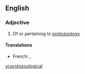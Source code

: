 ==English==

===Adjective===
{{en-adj}}

# Of or pertaining to [[protozoology]]

====Translations====
{{trans-top|pertaining to protozoology}}
* French: {{t|fr|protozoologique|m|f}}, {{t|fr|protistologique|m|f}}
{{trans-mid}}
{{trans-bottom}}

[[vi:protozoological]]